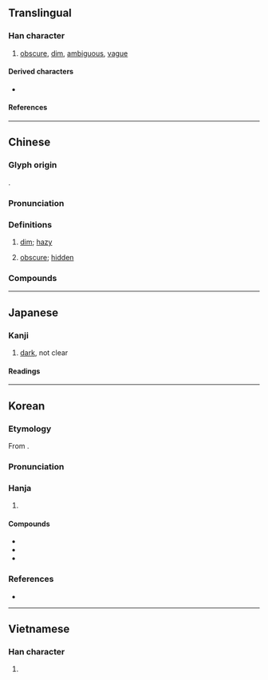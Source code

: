 {{also|暧}}
{{character info}}
==Translingual==

===Han character===
{{Han char|rn=72|rad=日|as=13|sn=17|four=62047|canj=ABBE|ids=⿰日愛}}

# [[obscure]], [[dim]], [[ambiguous]], [[vague]]

====Derived characters====
* {{l|mul|[[𭌥]]}}

====References====
{{Han ref|kx=0500.380|dkj=14206|dj=0871.040|hdz=21538.170|uh=66D6}}

----

==Chinese==
{{zh-forms|s=暧|alt=瞹}}

===Glyph origin===
{{Han etym}}
{{Han compound|日|愛|t1=sun|ls=psc|c1=s|c2=p}}.

===Pronunciation===
{{zh-pron
|m=ài
|c=oi2,oi3
|md=ái
|mn=ài
|mn-t=ain3
|mc=y
|oc=y
|ma=
|cat=a
}}

===Definitions===
{{zh-hanzi}}

# {{lb|zh|literary|of [[daylight]]}} [[dim]]; [[hazy]]
# {{zh-o}} [[obscure]]; [[hidden]]

===Compounds===
{{zh-der|曖昧|堙曖|曖曖}}

----

==Japanese==

===Kanji===
{{ja-kanji|grade=c|rs=日13}}

# [[dark]], not clear

====Readings====
{{ja-readings
|goon=あい,お 
|kanon=あい
|kun=くら-い
}}

----

==Korean==

===Etymology===
From {{der|ko|ltc|-}} {{ltc-l|曖}}.

{{collapse|
* {{hanja-dongguk|ᅙᆡᆼ〮|qóy}}
* {{hanja-samun|ᄋᆡ|oy}}
|Historical readings
|bg=#FFFFFF}}

===Pronunciation===
{{ko-hanja-pron|애|l=y}}

===Hanja===
{{ko-hanja-search}}
{{ko-hanja|희미하다|희미할|애}}

# {{hanja form of|애|[[dim]]}}

====Compounds====
{{der-top3|Compounds}}
* {{ko-l|애매|[[ambiguity]]; [[obscurity]]|曖昧}}
* {{ko-l|애매성|曖昧性}}
* {{ko-l|애매모호|[[obscurity]]|曖昧模糊}}
{{der-bottom}}

===References===
* {{R:hanjadoc|4725}}

----

==Vietnamese==

===Han character===
{{vi-readings|rs=日13|reading=áy}}

# {{rfdef|vi|sort=日13}}